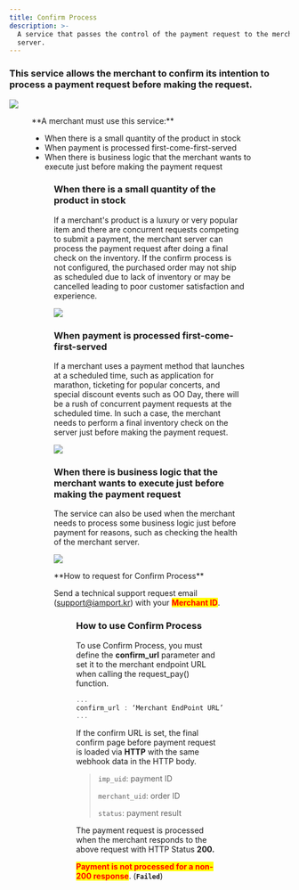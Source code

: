 ```yaml
---
title: Confirm Process
description: >-
  A service that passes the control of the payment request to the merchant
  server.
---
```



### This service allows the merchant to confirm its intention to process a payment request before making the request.

![](</gitbook-assets/en/confirm\_service (1).png>)

<Figure src="/gitbook-assets/en/confirm\_process\_flow (1).png" caption="Confirm Process" />

<Hint style="info">
**A merchant must use this service:**

- When there is a small quantity of the product in stock
- When payment is processed first-come-first-served
- When there is business logic that the merchant wants to execute just before making the payment request

</Hint>

<Figure src="/gitbook-assets/en/confirm\_process\_need (1).png" caption="Confirm Process" />

### When there is a small quantity of the product in stock

If a merchant's product is a luxury or very popular item and there are concurrent requests competing to submit a payment, the merchant server can process the payment request after doing a final check on the inventory. If the confirm process is not configured, the purchased order may not ship as scheduled due to lack of inventory or may be cancelled leading to poor customer satisfaction and experience.

![](</gitbook-assets/en/lack\_of\_inventory (1).png>)

### When payment is processed first-come-first-served

If a merchant uses a payment method that launches at a scheduled time, such as application for marathon, ticketing for popular concerts, and special discount events such as OO Day, there will be a rush of concurrent payment requests at the scheduled time. In such a case, the merchant needs to perform a final inventory check on the server just before making the payment request.

![](</gitbook-assets/en/fcfs.png>)

### When there is business logic that the merchant wants to execute just before making the payment request

The service can also be used when the merchant needs to process some business logic just before payment for reasons, such as checking the health of the merchant server.

![](</gitbook-assets/en/server\_health\_check.png>)

<Hint style="info">
**How to request for Confirm Process**

Send a technical support request email ([support@iamport.kr](mailto:support@iamport.kr)) with your <mark style="color:red;">**Merchant ID**</mark>.

</Hint>

<Figure src="/gitbook-assets/en/image (19).png" caption="Checking your Merchant ID" />

### **How to use Confirm Process**

To use Confirm Process, you must define the **confirm\_url** parameter and set it to the merchant endpoint URL when calling the request\_pay() function.

```jsx title="JavaScript SDK"
... 
confirm_url : ‘Merchant EndPoint URL’,
...
```

If the confirm URL is set, the final confirm page before payment request is loaded via **HTTP** with the same webhook data in the HTTP body.

> `imp_uid`: payment ID
>
> `merchant_uid`: order ID
>
> `status`: payment result

The payment request is processed when the merchant responds to the above request with HTTP Status **200.**

<mark style="color:red;">**Payment is not processed for a non-200 response**</mark>. (**`Failed`**)
